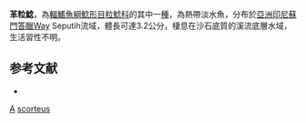 {{Speciesbox 
| taxon = Akysis scorteus
| status = NE
| status_system = IUCN3.1
| authority = [[Page|Page]], [[Hadiaty|Hadiaty]] & [[López|López]], 2007
| synonyms = 
}}
'''革粒鯰'''，為[[輻鰭魚綱|輻鰭魚綱]][[鯰形目|鯰形目]][[粒鯰科|粒鯰科]]的其中一[[種|種]]，為熱帶淡水魚，分布於[[亞洲|亞洲]][[印尼|印尼]][[蘇門答臘|蘇門答臘]]Way Seputih流域，體長可達3.2公分，棲息在沙石底質的溪流底層水域，生活習性不明。

==参考文献==
*{{FishBase_species|genus=Akysis|species=scorteus|year=2015|month=2}}

{{Taxonbar}}

[[Category:2007年描述的鱼类|A]]
[[Category:粒鯰屬|scorteus]]